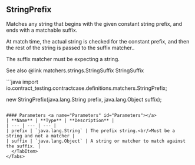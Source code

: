
## StringPrefix

Matches any string that begins with the given constant string prefix, and ends with a matchable suffix.

At match time, the actual string is checked for the constant prefix, and then
the rest of the string is passed to the suffix matcher..

The suffix matcher must be expecting a string.

See also @link matchers.strings.StringSuffix StringSuffix

<Tabs groupId="language">
  <TabItem value="java" label="Java">
```java
import io.contract_testing.contractcase.definitions.matchers.StringPrefix;

new StringPrefix(java.lang.String prefix, java.lang.Object suffix);
```

#### Parameters <a name="Parameters" id="Parameters"></a>
| **Name** | **Type** | **Description** |
| --- | --- | --- |
| prefix | `java.lang.String` | The prefix string.<br/>Must be a string and not a matcher |
| suffix | `java.lang.Object` | A string or matcher to match against the suffix. |
  </TabItem>
</Tabs>
